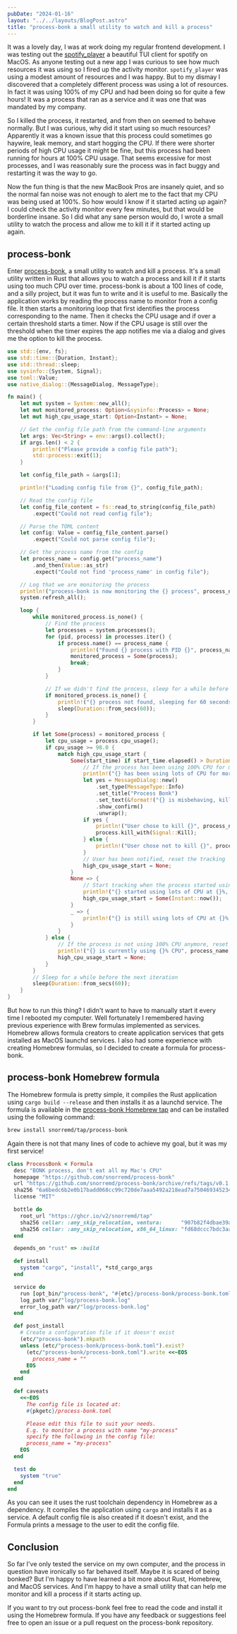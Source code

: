 ```yaml
---
pubDate: "2024-01-16"
layout: "../../layouts/BlogPost.astro"
title: "process-bonk a small utility to watch and kill a process"
---
```


It was a lovely day, I was at work doing my regular frontend development.
I was testing out the [spotify_player](https://github.com/aome510/spotify-player) a beautiful TUI client for spotify on MacOS.
As anyone testing out a new app I was curious to see how much resources it was using so I fired up the activity monitor.
`spotify_player` was using a modest amount of resources and I was happy.
But to my dismay I discovered that a completely different process was using a lot of resources.
In fact it was using 100% of my CPU and had been doing so for quite a few hours!
It was a process that ran as a service and it was one that was mandated by my company.

So I killed the process, it restarted, and from then on seemed to behave normally.
But I was curious, why did it start using so much resources?
Apparently it was a known issue that this process could sometimes go haywire, leak memory, and start hogging the CPU.
If there were shorter periods of high CPU usage it might be fine, but this process had been running for hours at 100% CPU usage.
That seems excessive for most processes, and I was reasonably sure the process was in fact buggy and restarting it was the way to go.

Now the fun thing is that the new MacBook Pros are insanely quiet, and so the normal fan noise was not enough to alert me to the fact that my CPU was being used at 100%.
So how would I know if it started acting up again?
I could check the activity monitor every few minutes, but that would be borderline insane.
So I did what any sane person would do, I wrote a small utility to watch the process and allow me to kill it if it started acting up again.

## process-bonk

Enter [process-bonk](https://github.com/snorremd/process-bonk), a small utility to watch and kill a process.
It's a small utility written in Rust that allows you to watch a process and kill it if it starts using too much CPU over time.
process-bonk is about a 100 lines of code, and a silly project, but it was fun to write and it is useful to me.
Basically the application works by reading the process name to monitor from a config file.
It then starts a monitoring loop that first identifies the process corresponding to the name.
Then it checks the CPU usage and if over a certain threshold starts a timer.
Now if the CPU usage is still over the threshold when the timer expires the app notifies me via a dialog and gives me the option to kill the process.

```rust
use std::{env, fs};
use std::time::{Duration, Instant};
use std::thread::sleep;
use sysinfo::{System, Signal};
use toml::Value;
use native_dialog::{MessageDialog, MessageType};

fn main() {
    let mut system = System::new_all();
    let mut monitored_process: Option<&sysinfo::Process> = None;
    let mut high_cpu_usage_start: Option<Instant> = None;

    // Get the config file path from the command-line arguments
    let args: Vec<String> = env::args().collect();
    if args.len() < 2 {
        println!("Please provide a config file path");
        std::process::exit(1);
    }

    let config_file_path = &args[1];

    println!("Loading config file from {}", config_file_path);

    // Read the config file
    let config_file_content = fs::read_to_string(config_file_path)
        .expect("Could not read config file");

    // Parse the TOML content
    let config: Value = config_file_content.parse()
        .expect("Could not parse config file");

    // Get the process name from the config
    let process_name = config.get("process_name")
        .and_then(Value::as_str)
        .expect("Could not find 'process_name' in config file");

    // Log that we are monitoring the process
    println!("process-bonk is now monitoring the {} process", process_name);
    system.refresh_all();

    loop {
        while monitored_process.is_none() {
            // Find the process
            let processes = system.processes();
            for (pid, process) in processes.iter() {
                if process.name() == process_name {
                    println!("Found {} process with PID {}", process_name, pid);
                    monitored_process = Some(process);
                    break;
                }
            }

            // If we didn't find the process, sleep for a while before trying again
            if monitored_process.is_none() {
                println!("{} process not found, sleeping for 60 seconds", process_name);
                sleep(Duration::from_secs(60));
            }
        }

        if let Some(process) = monitored_process {
            let cpu_usage = process.cpu_usage();
            if cpu_usage >= 98.0 {
                match high_cpu_usage_start {
                    Some(start_time) if start_time.elapsed() > Duration::from_secs(300) => {
                        // If the process has been using 100% CPU for more than 5 minutes, kill it
                        println!("{} has been using lots of CPU for more than 5 minutes, bonking it", process_name);
                        let yes = MessageDialog::new()
                            .set_type(MessageType::Info)
                            .set_title("Process Bonk")
                            .set_text(&format!("{} is misbehaving, kill it?", process_name))
                            .show_confirm()
                            .unwrap();
                        if yes {
                            println!("User chose to kill {}", process_name);
                            process.kill_with(Signal::Kill);
                        } else {
                            println!("User chose not to kill {}", process_name);
                        }
                        // User has been notified, reset the tracking
                        high_cpu_usage_start = None;
                    }
                    None => {
                        // Start tracking when the process started using 100% CPU
                        println!("{} started using lots of CPU at {}%, will bonk if not behaving", process_name, cpu_usage);
                        high_cpu_usage_start = Some(Instant::now());
                    }
                    _ => {
                        println!("{} is still using lots of CPU at {}% for {} minutes", process_name, cpu_usage, high_cpu_usage_start.unwrap().elapsed().as_secs() / 60);
                    }
                }
            } else {
                // If the process is not using 100% CPU anymore, reset tracking
                println!("{} is currently using {}% CPU", process_name, cpu_usage);
                high_cpu_usage_start = None;
            }
        }
        // Sleep for a while before the next iteration
        sleep(Duration::from_secs(60));
    }
}
```

But how to run this thing?
I didn't want to have to manually start it every time I rebooted my computer.
Well fortunately I remembered having previous experience with Brew formulas implemented as services.
Homebrew allows formula creators to create application services that gets installed as MacOS launchd services.
I also had some experience with creating Homebrew formulas, so I decided to create a formula for process-bonk.

## process-bonk Homebrew formula

The Homebrew formula is pretty simple, it compiles the Rust application using `cargo build --release` and then installs it as a launchd service.
The formula is available in the [process-bonk Homebrew tap](https://github.com/snorremd/homebrew-tap) and can be installed using the following command:

```bash
brew install snorremd/tap/process-bonk
```

Again there is not that many lines of code to achieve my goal, but it was my first service!

```ruby
class ProcessBonk < Formula
  desc "BONK process, don't eat all my Mac's CPU"
  homepage "https://github.com/snorremd/process-bonk"
  url "https://github.com/snorremd/process-bonk/archive/refs/tags/v0.1.0.tar.gz"
  sha256 "6a6bedc6b2e0b17badd068cc99c720de7aaa5492a218ead7a750469345234f38"
  license "MIT"

  bottle do
    root_url "https://ghcr.io/v2/snorremd/tap"
    sha256 cellar: :any_skip_relocation, ventura:      "907b82f4dbae39a595fb75fe197a0792cce270329d9b97d0fb0c8280ebbe4f26"
    sha256 cellar: :any_skip_relocation, x86_64_linux: "fd68dccc7bdc3aa415c5513784acd27f8dea524afe58ffafc0a57f70b45091f4"
  end

  depends_on "rust" => :build

  def install
    system "cargo", "install", *std_cargo_args
  end

  service do
    run [opt_bin/"process-bonk", "#{etc}/process-bonk/process-bonk.toml"]
    log_path var/"log/process-bonk.log"
    error_log_path var/"log/process-bonk.log"
  end

  def post_install
    # Create a configuration file if it doesn't exist
    (etc/"process-bonk").mkpath
    unless (etc/"process-bonk/process-bonk.toml").exist?
      (etc/"process-bonk/process-bonk.toml").write <<~EOS
        process_name = ""
      EOS
    end
  end

  def caveats
    <<~EOS
      The config file is located at:
      #{pkgetc}/process-bonk.toml

      Please edit this file to suit your needs.
      E.g. to monitor a process with name "my-process"
      specify the following in the config file:
      process_name = "my-process"
    EOS
  end

  test do
    system "true"
  end
end
```

As you can see it uses the rust toolchain dependency in Homebrew as a dependency.
It compiles the application using `cargo` and installs it as a service.
A default config file is also created if it doesn't exist, and the Formula prints a message to the user to edit the config file.

## Conclusion

So far I've only tested the service on my own computer, and the process in question have ironically so far behaved itself.
Maybe it is scared of being bonked?
But I'm happy to have learned a bit more about Rust, Homebrew, and MacOS services.
And I'm happy to have a small utility that can help me monitor and kill a process if it starts acting up.

If you want to try out process-bonk feel free to read the code and install it using the Homebrew formula.
If you have any feedback or suggestions feel free to open an issue or a pull request on the process-bonk repository.